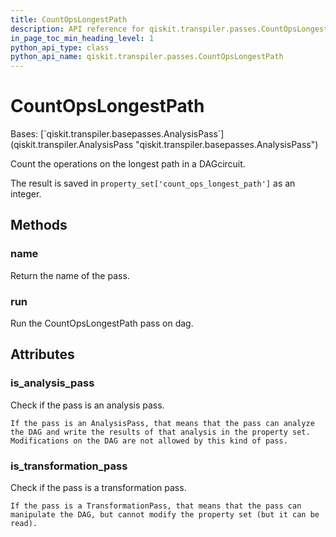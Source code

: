 ```yaml
---
title: CountOpsLongestPath
description: API reference for qiskit.transpiler.passes.CountOpsLongestPath
in_page_toc_min_heading_level: 1
python_api_type: class
python_api_name: qiskit.transpiler.passes.CountOpsLongestPath
---
```


# CountOpsLongestPath

<Class id="qiskit.transpiler.passes.CountOpsLongestPath" isDedicatedPage={true} github="https://github.com/qiskit/qiskit/tree/stable/0.23/qiskit/transpiler/passes/analysis/count_ops_longest_path.py" signature="CountOpsLongestPath(*args, **kwargs)" modifiers="class">
  Bases: [`qiskit.transpiler.basepasses.AnalysisPass`](qiskit.transpiler.AnalysisPass "qiskit.transpiler.basepasses.AnalysisPass")

  Count the operations on the longest path in a DAGcircuit.

  The result is saved in `property_set['count_ops_longest_path']` as an integer.

  ## Methods

  <span id="qiskit-transpiler-passes-countopslongestpath-name" />

  ### name

  <Function id="qiskit.transpiler.passes.CountOpsLongestPath.name" signature="CountOpsLongestPath.name()">
    Return the name of the pass.
  </Function>

  <span id="qiskit-transpiler-passes-countopslongestpath-run" />

  ### run

  <Function id="qiskit.transpiler.passes.CountOpsLongestPath.run" signature="CountOpsLongestPath.run(dag)">
    Run the CountOpsLongestPath pass on dag.
  </Function>

  ## Attributes

  ### is\_analysis\_pass

  <Attribute id="qiskit.transpiler.passes.CountOpsLongestPath.is_analysis_pass">
    Check if the pass is an analysis pass.

    If the pass is an AnalysisPass, that means that the pass can analyze the DAG and write the results of that analysis in the property set. Modifications on the DAG are not allowed by this kind of pass.
  </Attribute>

  ### is\_transformation\_pass

  <Attribute id="qiskit.transpiler.passes.CountOpsLongestPath.is_transformation_pass">
    Check if the pass is a transformation pass.

    If the pass is a TransformationPass, that means that the pass can manipulate the DAG, but cannot modify the property set (but it can be read).
  </Attribute>
</Class>

